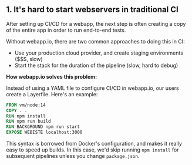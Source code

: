 ## 1. It's hard to start webservers in traditional CI

After setting up CI/CD for a webapp, the next step is often creating a copy of the entire app in order to run end-to-end tests.

Without webapp.io, there are two common approaches to doing this in CI:

- Use your production cloud provider, and create staging environments ($$$, slow)
- Start the stack for the duration of the pipeline (slow, hard to debug)

**How webapp.io solves this problem:**

Instead of using a YAML file to configure CI/CD in webapp.io, our users create a Layerfile. Here's an example:

```dockerfile
FROM vm/node:14
COPY . .
RUN npm install
RUN npm run build
RUN BACKGROUND npm run start
EXPOSE WEBISTE localhost:3000
```

This syntax is borrowed from Docker's configuration, and makes it really easy to speed up builds.
In this case, we'd skip running `npm install` for subsequent pipelines unless you change `package.json`.

<br />